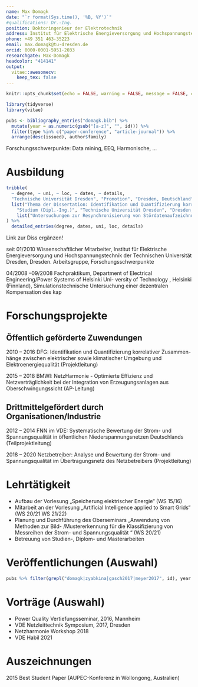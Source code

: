 ```yaml
---
name: Max Domagk
date: "`r format(Sys.time(), '%B, %Y')`"
#qualifications: Dr.-Ing.
position: Doktoringenieur der Elektrotechnik
address: Institut für Elektrische Energieversorgung und Hochspannungstechnik, Technische Universität Dresden
phone: +49 351 463-35223
email: max.domagk@tu-dresden.de
orcid: 0000-0001-5951-2033
researchgate: Max-Domagk
headcolor: "414141"
output:
  vitae::awesomecv:
    keep_tex: false
---
```


```r
knitr::opts_chunk$set(echo = FALSE, warning = FALSE, message = FALSE, cache = FALSE)

library(tidyverse)
library(vitae)

pubs <- bibliography_entries("domagk.bib") %>%
  mutate(year = as.numeric(gsub("[a-z]", "", id))) %>%
  filter(type %in% c("paper-conference", "article-journal")) %>%
  arrange(desc(issued), author$family)
```

Forschungsschwerpunkte: Data mining, EEQ, Harmonische, ...

# Ausbildung

```r
tribble(
  ~ degree, ~ uni, ~ loc, ~ dates, ~ details,
  "Technische Universität Dresden", "Promotion", "Dresden, Deutschland", "2010 - 2015",
  list("Thema der Dissertation: Identifikation und Quantifizierung korrelativer Zusammenhänge zwischen elektrischer sowie klimatischer Umgebung und Elektroenergiequalität"),
    "Studium (Dipl.-Ing.)", "Technische Universität Dresden", "Dresden, Deutschland", "2004 - 2019",
    list("Untersuchungen zur Resynchronisierung von Stördatenaufzeichnungen und zur Identifikation von Parametern unsymmetrischer Freileitungen am Dynamischen Netzmodell")
) %>%
  detailed_entries(degree, dates, uni, loc, details)
```

Link zur Diss ergänzen!

seit 01/2010 Wissenschaftlicher Mitarbeiter, Institut für Elektrische Energieversorgung und Hochspannungstechnik der Technischen Universität Dresden, Dresden.
Arbeitsgruppe, Forschungsschwerpunkte

04/2008 –09/2008 Fachpraktikum, Department of Electrical Engineering/Power Systems of Helsinki Uni- versity of Technology , Helsinki (Finnland), Simulationstechnische Untersuchung einer dezentralen Kompensation des kap

# Forschungsprojekte

## Öffentlich geförderte Zuwendungen

2010 – 2016 DFG: Identifikation und Quantifizierung korrelativer Zusammen- hänge zwischen elektrischer sowie klimatischer Umgebung und Elektroenergiequalität (Projektleitung)

2015 – 2018 BMWI: NetzHarmonie - Optimierte Effizienz und Netzverträglichkeit bei der Integration von Erzeugungsanlagen aus Oberschwingungssicht (AP-Leitung)

## Drittmittelgefördert durch Organisationen/Industrie

2012 – 2014 FNN im VDE: Systematische Bewertung der Strom- und Spannungsqualität in öffentlichen Niederspannungsnetzen Deutschlands (Teilprojektleitung)

2018 – 2020 Netzbetreiber: Analyse und Bewertung der Strom- und Spannungsqualität im Übertragungsnetz des Netzbetreibers (Projektleitung)

# Lehrtätigkeit

- Aufbau der Vorlesung „Speicherung elektrischer Energie“ (WS 15/16)
- Mitarbeit an der Vorlesung „Artificial Intelligence applied to Smart Grids“ (WS 20/21 WS 21/22)
- Planung und Durchführung des Oberseminars „Anwendung von Methoden zur Bild- /Mustererkennung für die Klassifizierung von Messreihen der Strom- und Spannungsqualität “ (WS 20/21)
- Betreuung von Studien-, Diplom- und Masterarbeiten

# Veröffentlichungen (Auswahl)

```r
pubs %>% filter(grepl("domagk|zyabkina|gasch2017|meyer2017", id), year >= 2015)
```

# Vorträge (Auswahl)

- Power Quality Vertiefungsseminar, 2016, Mannheim
- VDE Netzleittechnik Symposium, 2017, Dresden
- Netzharmonie Workshop 2018
- VDE Habil 2021

# Auszeichnungen

2015 Best Student Paper (AUPEC-Konferenz in Wollongong, Australien)
